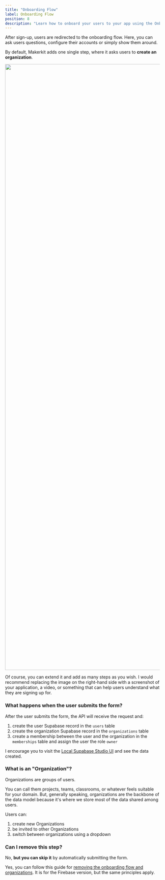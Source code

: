 ```yaml
---
title: "Onboarding Flow"
label: Onboarding Flow
position: 8
description: "Learn how to onboard your users to your app using the Onboarding Flow."
---
```


After sign-up, users are redirected to the onboarding flow. Here, you can ask users questions, configure their accounts or simply show them around.

By default, Makerkit adds one single step, where it asks users to **create an organization**.

<Image src="/assets/images/posts/onboarding-flow-tutorial.webp" width="2940" height="1972" />

Of course, you can extend it and add as many steps as you wish. I would recommend replacing the image on the right-hand side with a screenshot of your application, a video, or something that can help users understand what they are signing up for.

### What happens when the user submits the form?

After the user submits the form, the API will receive the request and:

1. create the user Supabase record in the `users` table
2. create the organization Supabase record in the `organizations` table
3. create a membership between the user and the organization in the
`memberships` table and assign the user the role `owner`

I encourage you to visit the [Local Supabase Studio UI](http://localhost:54323) and see the data created.

### What is an "Organization"?

Organizations are groups of users.

You can call them projects, teams, classrooms, or whatever feels suitable for your domain. But, generally speaking, organizations are the backbone of the data model because it's where we store most of the data shared among users.

Users can:

1. create new Organizations
2. be invited to other Organizations
3. switch between organizations using a dropdown

### Can I remove this step?

No, **but you can skip it** by automatically submitting the form.

Yes, you can follow this guide for [removing the onboarding flow and organizations](/recipes/removing-organizations). It is for the Firebase version, but the same principles apply.
